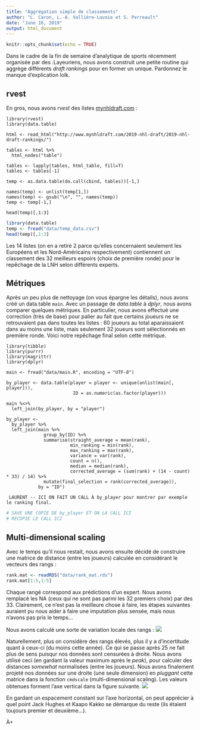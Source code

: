 ```yaml
---
title: "Aggrégation simple de classements"
author: "L. Caron, L.-A. Vallière-Lavoie et S. Perreault"
date: "June 16, 2019"
output: html_document
---
```


```r
knitr::opts_chunk$set(echo = TRUE)
```

Dans le cadre de la fin de semaine d'analytique de sports récemment organisée par des .Layeuriens, nous avons construit une petite routine qui aggrège différents *draft rankings* pour en former un unique.
Pardonnez le manque d'explication lolk.

## rvest
En gros, nous avons *rvest* des listes [mynhldraft.com](http://www.mynhldraft.com/2019-nhl-draft/2019-nhl-draft-rankings/) :
```
library(rvest)
library(data.table)

html <- read_html("http://www.mynhldraft.com/2019-nhl-draft/2019-nhl-draft-rankings/")

tables <- html %>%
  html_nodes("table")

tables <- lapply(tables, html_table, fill=T)
tables <- tables[-1]

temp <- as.data.table(do.call(cbind, tables))[-1,]

names(temp) <- unlist(temp[1,])
names(temp) <- gsub("\n", "", names(temp))
temp <- temp[-1,]

head(temp)[,1:3]
```

```r
library(data.table)
temp <- fread("data/temp_data.csv")
head(temp)[,1:3]
```
Les 14 listes (on en a retiré 2 parce qu'elles concernaient seulement les Européens et les Nord-Américains respectivement) contiennent un classement des 32 meilleurs espoirs (choix de première ronde) pour le repêchage de la LNH selon différents experts.

## Métriques
Après un peu plus de nettoyage (on vous épargne les détails), nous avons créé un data.table `main`.
Avec un passage de *data.table* à *dplyr*, nous avons comparer quelques métriques.
En particulier, nous avons effectué une correction (très de base) pour palier au fait que certains joueurs ne se retrouvaient pas dans toutes les listes : 60 joueurs au total aparaissaient dans au moins une liste, mais seulement 32 joueurs sont sélectionnés en première ronde.
Voici notre repêchage final selon cette métrique.
```
library(tibble)
library(purrr)
library(magrittr)
library(dplyr)

main <- fread("data/main.R", encoding = "UTF-8")

by_player <- data.table(player = player <- unique(unlist(main[, player])),
                         ID = as.numeric(as.factor(player)))

main %<>%
  left_join(by_player, by = "player")

by_player <-
  by_player %>%
  left_join(main %>%
              group_by(ID) %>%
              summarise(straight_average = mean(rank),
                        min_ranking = min(rank),
                        max_ranking = max(rank),
                        variance = var(rank),
                        count = n(),
                        median = median(rank),
                        corrected_average = (sum(rank) + (14 - count) * 33) / 14) %>%
              mutate(final_selection = rank(corrected_average)),
            by = "ID")

 LAURENT -- ICI ON FAIT UN CALL À by_player pour montrer par exemple le ranking final.
```

```r
# SAVE UNE COPIE DE by_player ET ON LA CALL ICI
# RECOPIE LE CALL ICI
```

## Multi-dimensional scaling

Avec le temps qu'il nous restait, nous avons ensuite décidé de construire une matrice de distance (entre les joueurs) calculée en considérant le vecteurs des rangs :
```r
rank.mat <- readRDS("data/rank_mat.rds")
rank.mat[1:5,1:5]
```
Chaque rangé correspond aux prédictions d'un expert.
Nous avons remplacé les NA (ceux qui ne sont pas parmi les 32 premiers choix) par des 33.
Clairement, ce n'est pas la meilleure chose à faire, les étapes suivantes auraient pu nous aider à faire une imputation plus sensée, mais nous n'avons pas pris le temps...

Nous avons calculé une sorte de variation locale des rangs :
![](canard.png)

Naturellement, plus on considère des rangs élevés, plus il y a d'incertitude quant à ceux-ci (du moins cette année).
Ce qui se passe après 25 ne fait plus de sens puisqur nos données sont censurées à droite.
Nous avons utilisé ceci (en gardant la valeur maximum après le *peak*), pour calculer des distances *somewhat* normalisées (entre les joueurs).
Nous avons finalement projeté nos données sur une droite (une seule dimension) en *pluggant* cette matrice dans la fonction `cmdscale` (multi-dimensional scaling).
Les valeurs obtenues forment l'axe vertical dans la figure suivante.
![](draft-normalized.png)

En gardant un espacement constant sur l'axe horizontal, on peut apprécier à quel point Jack Hughes et Kaapo Kakko se démarque du reste (ils étaient toujours premier et deuxième...).


À+